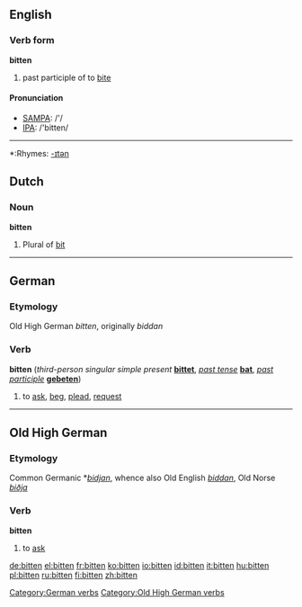 ==English==

===Verb form===
'''bitten'''

# past participle of to [[bite]]

====Pronunciation====
*[[w:SAMPA|SAMPA]]: /'/
*[[w:IPA|IPA]]: /'bitten/

----
*:Rhymes: [[Rhymes:English:-ɪtən|-ɪtən]]

==Dutch==
===Noun===
'''bitten'''

# Plural of [[bit]]

----

==German==
===Etymology===
Old High German ''bitten'', originally ''biddan''
===Verb===
'''bitten''' (''third-person singular simple present'' '''[[bittet]]''', ''[[past tense]]'' '''[[bat]]''', ''[[past participle]]'' '''[[gebeten]]''')

#to [[ask]], [[beg]], [[plead]], [[request]]

[[Category:German verbs]]

----

==Old High German==
===Etymology===
Common Germanic *''[[bidjan]]'', whence also Old English ''[[biddan]]'', Old Norse ''[[biðja]]''
===Verb===
'''bitten'''

# to [[ask]]

[[Category:Old High German verbs]]

[[de:bitten]]
[[el:bitten]]
[[fr:bitten]]
[[ko:bitten]]
[[io:bitten]]
[[id:bitten]]
[[it:bitten]]
[[hu:bitten]]
[[pl:bitten]]
[[ru:bitten]]
[[fi:bitten]]
[[zh:bitten]]